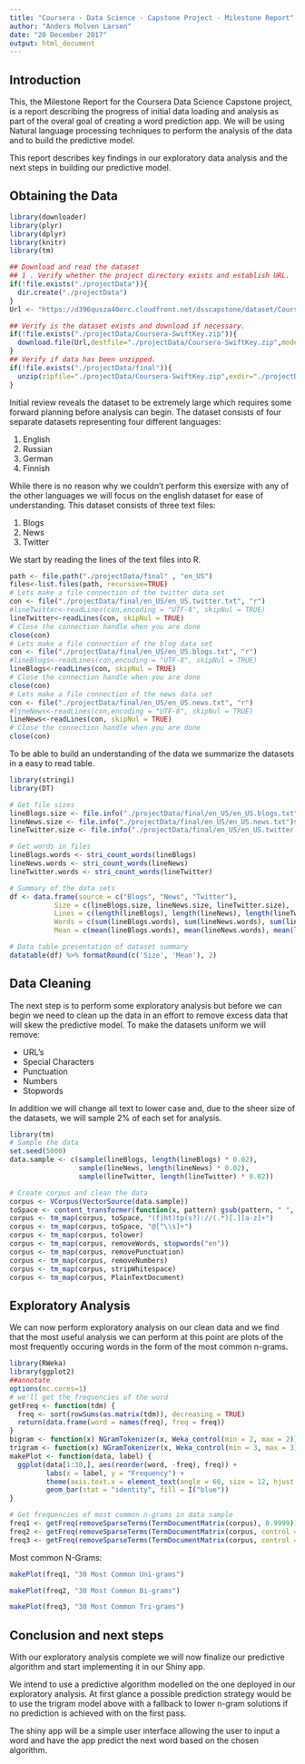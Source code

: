 ```yaml
---
title: "Coursera - Data Science - Capstone Project - Milestone Report"
author: "Anders Molven Larsen"
date: "20 December 2017"
output: html_document
---
```


## Introduction

This, the Milestone Report for the Coursera Data Science Capstone project, is a report describing the progress of initial data loading and analysis as part of the overal goal of creating a word prediction app. We will be using Natural language processing techniques to perform the analysis of the data and to build the predictive model.

This report describes key findings in our exploratory data analysis and the next steps in building our predictive model.

## Obtaining the Data

```r
library(downloader)
library(plyr)
library(dplyr)
library(knitr)
library(tm)

## Download and read the dataset
## 1 . Verify whether the project directory exists and establish URL.
if(!file.exists("./projectData")){
  dir.create("./projectData")
}
Url <- "https://d396qusza40orc.cloudfront.net/dsscapstone/dataset/Coursera-SwiftKey.zip"

## Verify is the dataset exists and download if necessary.
if(!file.exists("./projectData/Coursera-SwiftKey.zip")){
  download.file(Url,destfile="./projectData/Coursera-SwiftKey.zip",mode = "wb")
}
## Verify if data has been unzipped.
if(!file.exists("./projectData/final")){
  unzip(zipfile="./projectData/Coursera-SwiftKey.zip",exdir="./projectData")
}
```

Initial review reveals the dataset to be extremely large which requires some forward planning before analysis can begin. The dataset consists of four separate datasets representing four different languages:

1. English
2. Russian
3. German
4. Finnish

While there is no reason why we couldn't perform this exersize with any of the other languages we will focus on the english dataset for ease of understanding. This dataset consists of three text files:

1. Blogs
2. News
3. Twitter

We start by reading the lines of the text files into R.

```r
path <- file.path("./projectData/final" , "en_US")
files<-list.files(path, recursive=TRUE)
# Lets make a file connection of the twitter data set
con <- file("./projectData/final/en_US/en_US.twitter.txt", "r") 
#lineTwitter<-readLines(con,encoding = "UTF-8", skipNul = TRUE)
lineTwitter<-readLines(con, skipNul = TRUE)
# Close the connection handle when you are done
close(con)
# Lets make a file connection of the blog data set
con <- file("./projectData/final/en_US/en_US.blogs.txt", "r") 
#lineBlogs<-readLines(con,encoding = "UTF-8", skipNul = TRUE)
lineBlogs<-readLines(con, skipNul = TRUE)
# Close the connection handle when you are done
close(con)
# Lets make a file connection of the news data set
con <- file("./projectData/final/en_US/en_US.news.txt", "r") 
#lineNews<-readLines(con,encoding = "UTF-8", skipNul = TRUE)
lineNews<-readLines(con, skipNul = TRUE)
# Close the connection handle when you are done
close(con)
```

To be able to build an understanding of the data we summarize the datasets in a easy to read table.

```r
library(stringi)
library(DT)

# Get file sizes
lineBlogs.size <- file.info("./projectData/final/en_US/en_US.blogs.txt")$size / 1024 ^ 2
lineNews.size <- file.info("./projectData/final/en_US/en_US.news.txt")$size / 1024 ^ 2
lineTwitter.size <- file.info("./projectData/final/en_US/en_US.twitter.txt")$size / 1024 ^ 2

# Get words in files
lineBlogs.words <- stri_count_words(lineBlogs)
lineNews.words <- stri_count_words(lineNews)
lineTwitter.words <- stri_count_words(lineTwitter)

# Summary of the data sets
df <- data.frame(source = c("Blogs", "News", "Twitter"),
           Size = c(lineBlogs.size, lineNews.size, lineTwitter.size),
           Lines = c(length(lineBlogs), length(lineNews), length(lineTwitter)),
           Words = c(sum(lineBlogs.words), sum(lineNews.words), sum(lineTwitter.words)),
           Mean = c(mean(lineBlogs.words), mean(lineNews.words), mean(lineTwitter.words)))

# Data table presentation of dataset summary
datatable(df) %>% formatRound(c('Size', 'Mean'), 2)
```

## Data Cleaning

The next step is to perform some exploratory analysis but before we can begin we need to clean up the data in an effort to remove excess data that will skew the predictive model. To make the datasets uniform we will remove:

- URL's
- Special Characters
- Punctuation
- Numbers
- Stopwords

In addition we will change all text to lower case and, due to the sheer size of the datasets, we will sample 2% of each set for analysis.

```r
library(tm)
# Sample the data
set.seed(5000)
data.sample <- c(sample(lineBlogs, length(lineBlogs) * 0.02),
                 sample(lineNews, length(lineNews) * 0.02),
                 sample(lineTwitter, length(lineTwitter) * 0.02))

# Create corpus and clean the data
corpus <- VCorpus(VectorSource(data.sample))
toSpace <- content_transformer(function(x, pattern) gsub(pattern, " ", x))
corpus <- tm_map(corpus, toSpace, "(f|ht)tp(s?)://(.*)[.][a-z]+")
corpus <- tm_map(corpus, toSpace, "@[^\\s]+")
corpus <- tm_map(corpus, tolower)
corpus <- tm_map(corpus, removeWords, stopwords("en"))
corpus <- tm_map(corpus, removePunctuation)
corpus <- tm_map(corpus, removeNumbers)
corpus <- tm_map(corpus, stripWhitespace)
corpus <- tm_map(corpus, PlainTextDocument)
```

## Exploratory Analysis

We can now perform exploratory analysis on our clean data and we find that the most useful analysis we can perform at this point are plots of the most frequently occuring words in the form of the most common n-grams.

```r
library(RWeka)
library(ggplot2)
##annotate
options(mc.cores=1)
# we'll get the frequencies of the word
getFreq <- function(tdm) {
  freq <- sort(rowSums(as.matrix(tdm)), decreasing = TRUE)
  return(data.frame(word = names(freq), freq = freq))
}
bigram <- function(x) NGramTokenizer(x, Weka_control(min = 2, max = 2))
trigram <- function(x) NGramTokenizer(x, Weka_control(min = 3, max = 3))
makePlot <- function(data, label) {
  ggplot(data[1:30,], aes(reorder(word, -freq), freq)) +
         labs(x = label, y = "Frequency") +
         theme(axis.text.x = element_text(angle = 60, size = 12, hjust = 1)) +
         geom_bar(stat = "identity", fill = I("blue"))
}

# Get frequencies of most common n-grams in data sample
freq1 <- getFreq(removeSparseTerms(TermDocumentMatrix(corpus), 0.9999))
freq2 <- getFreq(removeSparseTerms(TermDocumentMatrix(corpus, control = list(tokenize = bigram)), 0.9999))
freq3 <- getFreq(removeSparseTerms(TermDocumentMatrix(corpus, control = list(tokenize = trigram)), 0.9999))
```

Most common N-Grams:

```r
makePlot(freq1, "30 Most Common Uni-grams")
```


```r
makePlot(freq2, "30 Most Common Bi-grams")
```


```r
makePlot(freq3, "30 Most Common Tri-grams")
```

## Conclusion and next steps

With our exploratory analysis complete we will now finalize our predictive algorithm and start implementing it in our Shiny app.

We intend to use a predictive algorithm modelled on the one deployed in our exploratory analysis. At first glance a possible prediction strategy would be to use the trigram model above with a fallback to lower n-gram solutions if no prediction is achieved with on the first pass.

The shiny app will be a simple user interface allowing the user to input a word and have the app predict the next word based on the chosen algorithm.